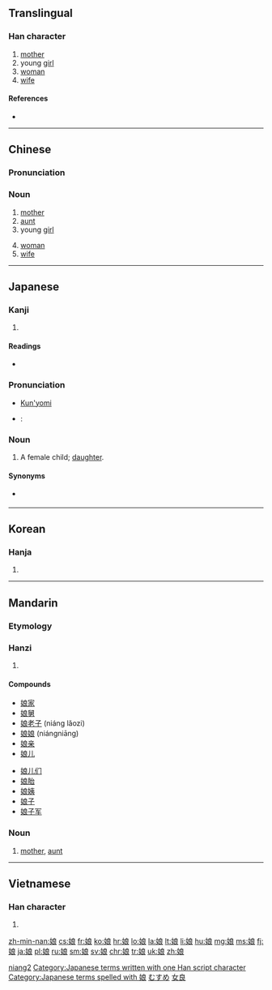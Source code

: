 {{also|孃|嬢}}
==Translingual==
{{stroke order|strokes=10}}

===Han character===
{{Han char|rn=38|rad=女|as=07|sn=10|four=4343<sub>2</sub>|canj=女戈日女 (VIAV)|ids=⿰[[女]][[良]]}}

# [[mother]]
# young [[girl]]
# [[woman]]
# [[wife]]

====References====
* {{Han ref|kx=0262.160|dkj=06304|dj=0529.060|hdz=21054.050|uh=5A18|ud=23064|bh=AE51|bd=44625}}

----

==Chinese==
{{zh-hanzi-box|[[娘]]}}

===Pronunciation===
{{zh-pron
|m=niáng
|c=noeng4
|ma=y
|mc=y
|cat=n}}

===Noun===
{{zh-noun}}

# [[mother]]
# [[aunt]]
# young [[girl]]
#: {{zh-usex|姑娘|girl|link=y|inline=y}}
# [[woman]]
# [[wife]]

[[Category:zh:Family|niang2]]

----

==Japanese==

===Kanji===
{{ja-kanji|grade=c|rs=女07}}

# {{defn|lang=ja|sort=女07}}

====Readings====
* {{ja-readings|on=[[じょう]] (jō)|kun=[[むすめ]] (musume)}}

===Pronunciation===
* [[訓読み|Kun'yomi]]
* {{ja-Common Accent}}: {{ja-accent-common|odaka|む|すめ}}

===Noun===
{{ja-noun|むすめ}}

# A female child; [[daughter]].

====Synonyms====
* {{l|ja|娘さん}} {{qualifier|polite}}

[[Category:Japanese terms written with one Han script character]]
[[Category:Japanese terms spelled with 娘]]
[[Category:ja:Family|むすめ]]
----

==Korean==

===Hanja===
{{ko-hanja|hangeul=낭|rv=nang|mr=nang}}

# {{defn|lang=ko|sort=女07}}

[[Category:CJKV simplified characters which already existed as traditional characters|女良]]

----

==Mandarin==

===Etymology===
{{rfe|lang=cmn}}

===Hanzi===
{{cmn-hanzi|pin=[[niáng]] ([[niang2]])|wg=[[niang2|niang<sup>2</sup>]]}}

# {{defn|lang=cmn|sort=女07}}

====Compounds====
{{top2}}
* [[娘家]]
* [[娘舅]]
* [[娘老子]] (niáng lǎozi)
* [[娘娘]] (niángniāng)
* [[娘亲]]
* [[娘儿]]
{{mid2}}
* [[娘儿们]]
* [[娘胎]]
* [[娘姨]]
* [[娘子]]
* [[娘子军]]
{{bottom}}

===Noun===
{{cmn-noun|ts|pin=niáng|pint=niang2}}

# [[mother]], [[aunt]]

----

==Vietnamese==

===Han character===
{{vi-hantu|[[nương]], [[nàng]], [[nường]]|rs=女07}}

# {{defn|lang=vi|sort=女07}}

[[zh-min-nan:娘]]
[[cs:娘]]
[[fr:娘]]
[[ko:娘]]
[[hr:娘]]
[[lo:娘]]
[[la:娘]]
[[lt:娘]]
[[li:娘]]
[[hu:娘]]
[[mg:娘]]
[[ms:娘]]
[[fj:娘]]
[[ja:娘]]
[[pl:娘]]
[[ru:娘]]
[[sm:娘]]
[[sv:娘]]
[[chr:娘]]
[[tr:娘]]
[[uk:娘]]
[[zh:娘]]